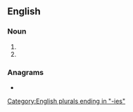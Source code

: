 ==English==

===Noun===
{{head|en|noun form}}

# {{plural of|en|doxy}}
# {{plural of|en|doxie}}

===Anagrams===
* {{anagrams|en|a=deiosx|ixodes|oxides}}

[[Category:English plurals ending in "-ies"]]